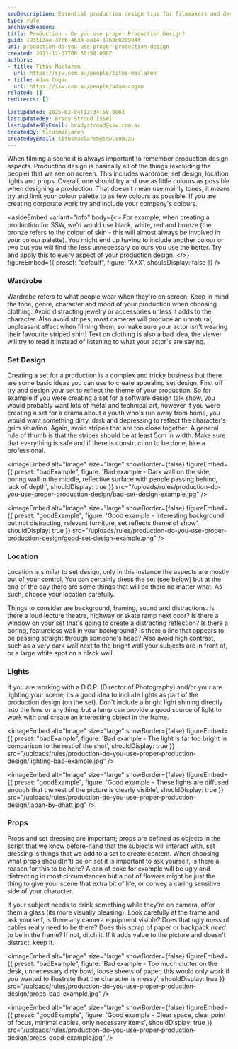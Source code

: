 ```yaml
---
seoDescription: Essential production design tips for filmmakers and designers—discover how to create visually compelling sets, costumes, and environments that enhance your storytelling.
type: rule
archivedreason:
title: Production - Do you use proper Production Design?
guid: 193513ae-37cb-4633-aa14-17b8e020984f
uri: production-do-you-use-proper-production-design
created: 2011-12-07T06:50:58.000Z
authors:
- title: Titus Maclaren
  url: https://ssw.com.au/people/titus-maclaren
- title: Adam Cogan
  url: https://ssw.com.au/people/adam-cogan
related: []
redirects: []

lastUpdated: 2025-02-04T12:34:58.000Z
lastUpdatedBy: Brady Stroud [SSW]
lastUpdatedByEmail: bradystroud@ssw.com.au
createdBy: titusmaclaren
createdByEmail: titusmaclaren@ssw.com.au
---
```


When filming a scene it is always important to remember production design aspects. Production design is basically all of the things (excluding the people) that we see on screen. This includes wardrobe, set design, location, lights and props.
Overall, one should try and use as little colours as possible when designing a production. That doesn't mean use mainly tones, it means try and limit your colour palette to as few colours as possible. If you are creating corporate work try and include your company's colours.

<asideEmbed
  variant="info"
  body={<>
    For example, when creating a production for SSW, we'd would use black, white, red and bronze (the bronze refers to the colour of skin - this will almost always be involved in your colour palette). You might end up having to include another colour or two but you will find the less unnecessary colours you use the better. Try and apply this to every aspect of your production design.
  </>}
  figureEmbed={{
    preset: "default",
    figure: 'XXX',
    shouldDisplay: false
  }}
/>

### Wardrobe

Wardrobe refers to what people wear when they're on screen. Keep in mind the tone, genre, character and mood of your production when choosing clothing. Avoid distracting jewelry or accessories unless it adds to the character. Also avoid stripes; most cameras will produce an unnatural, unpleasant effect when filming them, so make sure your actor isn't wearing their favourite striped shirt! Text on clothing is also a bad idea, the viewer will try to read it instead of listening to what your actor's are saying.

<youtubeEmbed url="https://www.youtube.com/embed/eZBPbshWSRU" description="" />

### Set Design

Creating a set for a production is a complex and tricky business but there are some basic ideas you can use to create appealing set design. First off try and design your set to reflect the theme of your production. So for example if you were creating a set for a software design talk show, you would probably want lots of metal and technical art, however if you were creating a set for a drama about a youth who's run away from home, you would want something dirty, dark and depressing to reflect the character's grim situation. Again, avoid stripes that are too close together. A general rule of thumb is that the stripes should be at least 5cm in width. Make sure that everything is safe and if there is construction to be done, hire a professional.

<imageEmbed
  alt="Image"
  size="large"
  showBorder={false}
  figureEmbed={{
    preset: "badExample",
    figure: 'Bad example - Dark wall on the side, boring wall in the middle, reflective surface with people passing behind, lack of depth',
    shouldDisplay: true
  }}
  src="/uploads/rules/production-do-you-use-proper-production-design/bad-set-design-example.jpg"
/>

<imageEmbed
  alt="Image"
  size="large"
  showBorder={false}
  figureEmbed={{
    preset: "goodExample",
    figure: 'Good example - Interesting background but not distracting, relevant furniture, set reflects theme of show',
    shouldDisplay: true
  }}
  src="/uploads/rules/production-do-you-use-proper-production-design/good-set-design-example.png"
/>

### Location

Location is similar to set design, only in this instance the aspects are mostly out of your control. You can certainly dress the set (see below) but at the end of the day there are some things that will be there no matter what. As such, choose your location carefully.

Things to consider are background, framing, sound and distractions. Is there a loud lecture theatre, highway or skate ramp next door? Is there a window on your set that's going to create a distracting reflection? Is there a boring, featureless wall in your background? Is there a line that appears to be passing straight through someone's head? Also avoid high contrast, such as a very dark wall next to the bright wall your subjects are in front of, or a large white spot on a black wall.

<youtubeEmbed url="https://www.youtube.com/embed/2wbykQVvfkc" description="Video: Good and Bad examples of filming locations (1 min)" />

### Lights

If you are working with a D.O.P. (Director of Photography) and/or your are lighting your scene, its a good idea to include lights as part of the production design (on the set). Don't include a bright light shining directly into the lens or anything, but a lamp can provide a good source of light to work with and create an interesting object in the frame.

<imageEmbed
  alt="Image"
  size="large"
  showBorder={false}
  figureEmbed={{
    preset: "badExample",
    figure: 'Bad example - The light is far too bright in comparison to the rest of the shot',
    shouldDisplay: true
  }}
  src="/uploads/rules/production-do-you-use-proper-production-design/lighting-bad-example.jpg"
/>

<imageEmbed
  alt="Image"
  size="large"
  showBorder={false}
  figureEmbed={{
    preset: "goodExample",
    figure: 'Good example - These lights are diffused enough that the rest of the picture is clearly visible',
    shouldDisplay: true
  }}
  src="/uploads/rules/production-do-you-use-proper-production-design/japan-by-dhatt.jpg"
/>

### Props

Props and set dressing are important; props are defined as objects in the script that we know before-hand that the subjects will interact with, set dressing is things that we add to a set to create content. When choosing what props should(n't) be on set it is important to ask yourself, is there a reason for this to be here? A can of coke for example will be ugly and distracting in most circumstances but a pot of flowers might be just the thing to give your scene that extra bit of life, or convey a caring sensitive side of your character.

If your subject needs to drink something while they're on camera, offer them a glass (its more visually pleasing). Look carefully at the frame and ask yourself, is there any camera equipment visible? Does that ugly mess of cables really need to be there? Does this scrap of paper or backpack *need* to be in the frame? If not, ditch it. If it adds value to the picture and doesn't distract, keep it.

<imageEmbed
  alt="Image"
  size="large"
  showBorder={false}
  figureEmbed={{
    preset: "badExample",
    figure: 'Bad example - Too much clutter on the desk, unnecessary dirty bowl, loose sheets of paper, this would only work if you wanted to illustrate that the character is messy',
    shouldDisplay: true
  }}
  src="/uploads/rules/production-do-you-use-proper-production-design/props-bad-example.jpg"
/>

<imageEmbed
  alt="Image"
  size="large"
  showBorder={false}
  figureEmbed={{
    preset: "goodExample",
    figure: 'Good example - Clear space, clear point of focus, minimal cables, only necessary items',
    shouldDisplay: true
  }}
  src="/uploads/rules/production-do-you-use-proper-production-design/props-good-example.jpg"
/>
